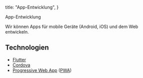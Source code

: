 
  title: "App-Entwicklung",
}

<TextSection>
  <FirstHeader>App-Entwicklung</FirstHeader>

Wir können Apps für mobile Geräte (Android, iOS) und dem Web entwickeln.

## Technologien

- [Flutter](https://flutter.dev/)
- [Cordova](https://cordova.apache.org/)
- [Progressive Web App](https://developer.mozilla.org/en-US/docs/Web/Progressive_web_apps) ([PWA](https://developer.mozilla.org/en-US/docs/Web/Progressive_web_apps))

</TextSection>
